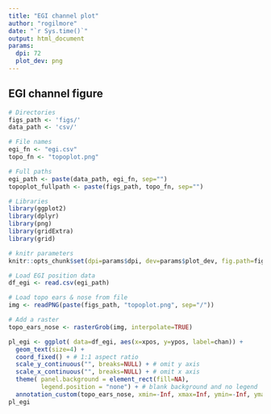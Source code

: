 ```yaml
---
title: "EGI channel plot"
author: "rogilmore"
date: "`r Sys.time()`"
output: html_document
params:
  dpi: 72
  plot_dev: png
---
```


## EGI channel figure

```r
# Directories
figs_path <- 'figs/'
data_path <- 'csv/'

# File names
egi_fn <- "egi.csv"
topo_fn <- "topoplot.png"

# Full paths
egi_path <- paste(data_path, egi_fn, sep="")
topoplot_fullpath <- paste(figs_path, topo_fn, sep="")

# Libraries
library(ggplot2)
library(dplyr)
library(png)
library(gridExtra)
library(grid)

# knitr parameters
knitr::opts_chunk$set(dpi=params$dpi, dev=params$plot_dev, fig.path=figs_path)
```

```r
# Load EGI position data
df_egi <- read.csv(egi_path)

# Load topo ears & nose from file
img <- readPNG(paste(figs_path, "topoplot.png", sep="/"))

# Add a raster
topo_ears_nose <- rasterGrob(img, interpolate=TRUE)

pl_egi <- ggplot( data=df_egi, aes(x=xpos, y=ypos, label=chan)) +
  geom_text(size=4) +
  coord_fixed() + # 1:1 aspect ratio
  scale_y_continuous("", breaks=NULL) + # omit y axis
  scale_x_continuous("", breaks=NULL) + # omit x axis
  theme( panel.background = element_rect(fill=NA),
         legend.position = "none") + # blank background and no legend
  annotation_custom(topo_ears_nose, xmin=-Inf, xmax=Inf, ymin=-Inf, ymax=Inf)
pl_egi
```

